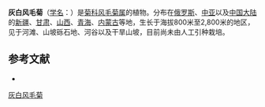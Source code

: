 {{Speciesbox
| name = 灰白风毛菊
| status = 
| status_system = 
| image =
| genus = Saussurea
| species = cana
| authority = Ledeb.
}}

'''灰白风毛菊'''（[[学名|学名]]：{{lang|la|''Saussurea cana''}}）是[[菊科|菊科]][[风毛菊属|风毛菊属]]的植物。分布在[[俄罗斯|俄罗斯]]、[[中亚|中亚]]以及[[中国大陆|中国大陆]]的[[新疆|新疆]]、[[甘肃|甘肃]]、[[山西|山西]]、[[青海|青海]]、[[内蒙古|内蒙古]]等地，生长于海拔800米至2,800米的地区，见于河滩、山坡砾石地、河谷以及干旱山坡，目前尚未由人工引种栽培。

== 参考文献 ==
<div class="references-small">
* {{cite web| url =http://www.bioinfo.cn/db05/KmzwSpecies.php?action=view&id=3694| title =灰白风毛菊| work =《中国高等植物数据库全库》| publisher =中国科学院微生物研究所| author =昆明植物研究所| accessdate =2009-02-24| archive-date =2016-03-05| archive-url =https://web.archive.org/web/20160305073615/http://www.bioinfo.cn/db05/KmzwSpecies.php?action=view&id=3694| dead-url =yes}}
</div>
{{Taxonbar|from=Q15226643}}

[[Category:风毛菊属|灰白风毛菊]]


{{植物小作品}}